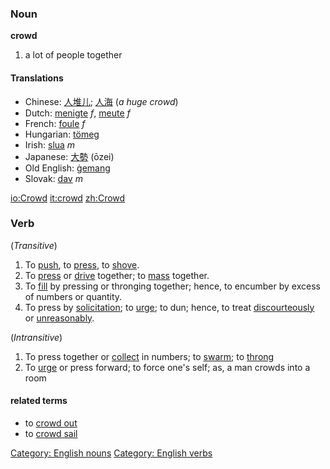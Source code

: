 === Noun ===

'''crowd'''

# a lot of people together

==== Translations ====
*Chinese: [[人堆儿]]; [[人海]] (''a huge crowd'')
*Dutch: [[menigte]] ''f'', [[meute]] ''f''
*French: [[foule]] ''f''
*Hungarian: [[tömeg]]
*Irish: [[slua]] ''m''
*Japanese: [[大勢]] (ōzei)
*Old English: [[gemang|ġemang]]
*Slovak: [[dav#Slovak|dav]] ''m''

[[io:Crowd]]
[[it:crowd]]
[[zh:Crowd]]

===Verb===
{{en-infl-reg-consonant|crowd||}}

(''Transitive'')
# To [[push]], to [[press]], to [[shove]].
# To [[press]] or [[drive]] together; to [[mass]] together.
# To [[fill]] by pressing or thronging together; hence, to encumber by excess of numbers or quantity.
# To press by [[solicitation]]; to [[urge]]; to dun; hence, to treat [[discourteously]] or [[unreasonably]].
(''Intransitive'')
# To press together or [[collect]] in numbers; to [[swarm]]; to [[throng]]
# To [[urge]] or press forward; to force one's self; as, a man crowds into a room

====related terms====
* to [[crowd out]]
* to [[crowd sail]]

{{Webster}}
[[Category: English nouns]]
[[Category: English verbs]]